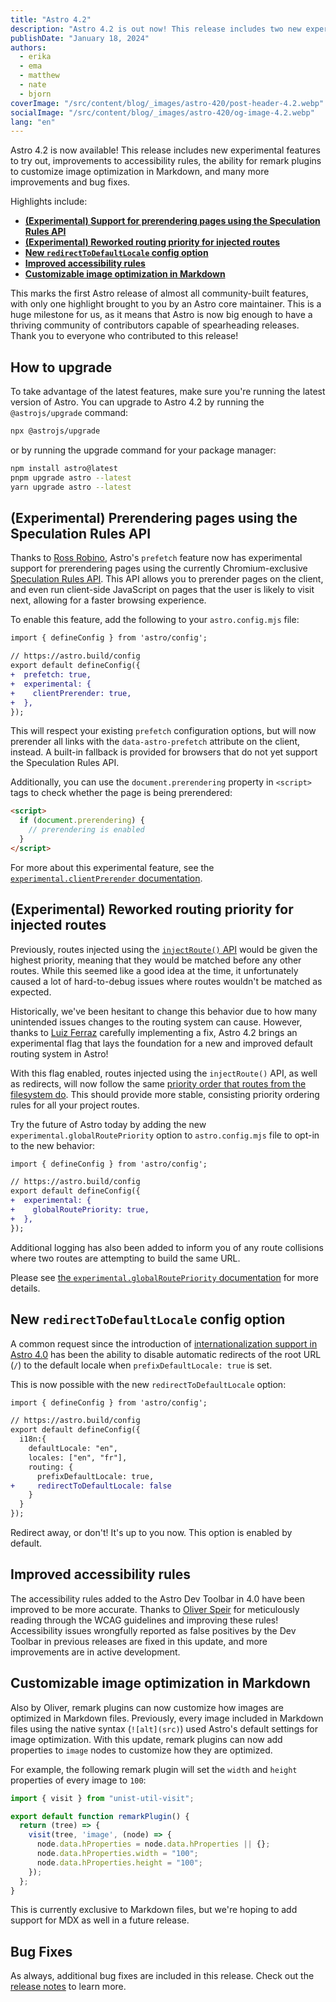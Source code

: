 ```yaml
---
title: "Astro 4.2"
description: "Astro 4.2 is out now! This release includes two new experimental features to try out, improvements to accessibility rules, and more."
publishDate: "January 18, 2024"
authors:
  - erika
  - ema
  - matthew
  - nate
  - bjorn
coverImage: "/src/content/blog/_images/astro-420/post-header-4.2.webp"
socialImage: "/src/content/blog/_images/astro-420/og-image-4.2.webp"
lang: "en"
---
```


Astro 4.2 is now available! This release includes new experimental features to try out, improvements to accessibility rules, the ability for remark plugins to customize image optimization in Markdown, and many more improvements and bug fixes.

Highlights include:

- **[(Experimental) Support for prerendering pages using the Speculation Rules API](#experimental-prerendering-pages-using-the-speculation-rules-api)**
- **[(Experimental) Reworked routing priority for injected routes](#experimental-reworked-routing-priority-for-injected-routes)**
- **[New `redirectToDefaultLocale` config option](#new-redirecttodefaultlocale-config-option)**
- **[Improved accessibility rules](#improved-accessibility-rules)**
- **[Customizable image optimization in Markdown](#customizable-image-optimization-in-markdown)**

This marks the first Astro release of almost all community-built features, with only one highlight brought to you by an Astro core maintainer. This is a huge milestone for us, as it means that Astro is now big enough to have a thriving community of contributors capable of spearheading releases. Thank you to everyone who contributed to this release!

## How to upgrade

To take advantage of the latest features, make sure you're running the latest version of Astro. You can upgrade to Astro 4.2 by running the `@astrojs/upgrade` command:

```sh
npx @astrojs/upgrade
```

or by running the upgrade command for your package manager:

```sh
npm install astro@latest
pnpm upgrade astro --latest
yarn upgrade astro --latest
```

## (Experimental) Prerendering pages using the Speculation Rules API

Thanks to [Ross Robino](https://github.com/rossrobino), Astro's `prefetch` feature now has experimental support for prerendering pages using the currently Chromium-exclusive [Speculation Rules API](https://developer.mozilla.org/en-US/docs/Web/API/Speculation_Rules_API). This API allows you to prerender pages on the client, and even run client-side JavaScript on pages that the user is likely to visit next, allowing for a faster browsing experience.

To enable this feature, add the following to your `astro.config.mjs` file:

```diff lang="js"
import { defineConfig } from 'astro/config';

// https://astro.build/config
export default defineConfig({
+  prefetch: true,
+  experimental: {
+    clientPrerender: true,
+  },
});
```

This will respect your existing `prefetch` configuration options, but will now prerender all links with the `data-astro-prefetch` attribute on the client, instead. A built-in fallback is provided for browsers that do not yet support the Speculation Rules API.

Additionally, you can use the `document.prerendering` property in `<script>` tags to check whether the page is being prerendered:

```html
<script>
  if (document.prerendering) {
    // prerendering is enabled
  }
</script>
```

For more about this experimental feature, see the [`experimental.clientPrerender` documentation](https://docs.astro.build/en/reference/configuration-reference/#experimentalclientprerender).

## (Experimental) Reworked routing priority for injected routes

Previously, routes injected using the [`injectRoute()` API](https://docs.astro.build/en/reference/integrations-reference/#injectroute-option) would be given the highest priority, meaning that they would be matched before any other routes. While this seemed like a good idea at the time, it unfortunately caused a lot of hard-to-debug issues where routes wouldn't be matched as expected.

Historically, we've been hesitant to change this behavior due to how many unintended issues changes to the routing system can cause. However, thanks to [Luiz Ferraz](https://github.com/Fryuni) carefully implementing a fix, Astro 4.2 brings an experimental flag that lays the foundation for a new and improved default routing system in Astro!

With this flag enabled, routes injected using the `injectRoute()` API, as well as redirects, will now follow the same [priority order that routes from the filesystem do](https://docs.astro.build/en/core-concepts/routing/#route-priority-order). This should provide more stable, consisting priority ordering rules for all your project routes.

Try the future of Astro today by adding the new `experimental.globalRoutePriority` option to `astro.config.mjs` file to opt-in to the new behavior:

```diff lang="js"
import { defineConfig } from 'astro/config';

// https://astro.build/config
export default defineConfig({
+  experimental: {
+    globalRoutePriority: true,
+  },
});
```

Additional logging has also been added to inform you of any route collisions where two routes are attempting to build the same URL.

Please see [the `experimental.globalRoutePriority` documentation](https://docs.astro.build/en/reference/configuration-reference/#experimentalglobalroutepriority) for more details.

## New `redirectToDefaultLocale` config option

A common request since the introduction of [internationalization support in Astro 4.0](https://astro.build/blog/astro-4/#internationalization-i18n-routing) has been the ability to disable automatic redirects of the root URL (`/`) to the default locale when `prefixDefaultLocale: true` is set.

This is now possible with the new `redirectToDefaultLocale` option:

```diff lang="js"
import { defineConfig } from 'astro/config';

// https://astro.build/config
export default defineConfig({
  i18n:{
    defaultLocale: "en",
    locales: ["en", "fr"],
    routing: {
      prefixDefaultLocale: true,
+     redirectToDefaultLocale: false
    }
  }
});
```

Redirect away, or don't! It's up to you now. This option is enabled by default.

## Improved accessibility rules

The accessibility rules added to the Astro Dev Toolbar in 4.0 have been improved to be more accurate. Thanks to [Oliver Speir](https://github.com/OliverSpeir) for meticulously reading through the WCAG guidelines and improving these rules! Accessibility issues wrongfully reported as false positives by the Dev Toolbar in previous releases are fixed in this update, and more improvements are in active development.

## Customizable image optimization in Markdown

Also by Oliver, remark plugins can now customize how images are optimized in Markdown files. Previously, every image included in Markdown files using the native syntax (`![alt](src)`) used Astro's default settings for image optimization. With this update, remark plugins can now add properties to `image` nodes to customize how they are optimized.

For example, the following remark plugin will set the `width` and `height` properties of every image to `100`:

```js
import { visit } from "unist-util-visit";

export default function remarkPlugin() {
  return (tree) => {
    visit(tree, 'image', (node) => {
      node.data.hProperties = node.data.hProperties || {};
      node.data.hProperties.width = "100";
      node.data.hProperties.height = "100";
    });
  };
}
```

This is currently exclusive to Markdown files, but we're hoping to add support for MDX as well in a future release.

## Bug Fixes

As always, additional bug fixes are included in this release. Check out the [release notes](https://github.com/withastro/astro/blob/refs/heads/main/packages/astro/CHANGELOG.md#420) to learn more.
